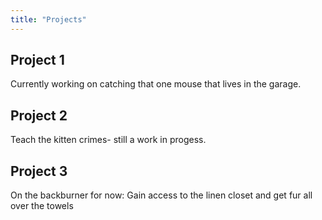 ```yaml
---
title: "Projects"
---
```


## Project 1

Currently working on catching that one mouse that lives in the garage.

## Project 2

Teach the kitten crimes- still a work in progess.

## Project 3

On the backburner for now: Gain access to the linen closet and get fur all over the towels
